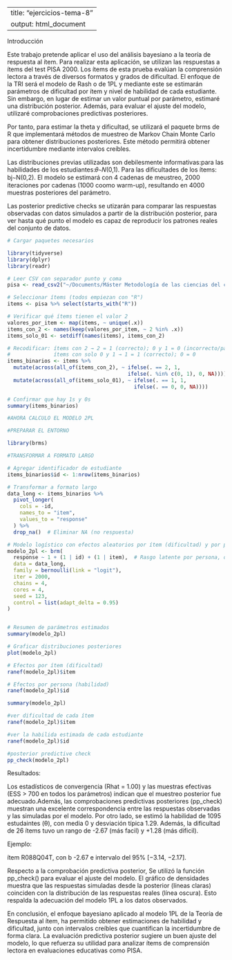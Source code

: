 
---
title: "ejercicios-tema-8"
output: html_document
---


Introducción

Este trabajo pretende aplicar el uso del análisis bayesiano a la teoría de respuesta al ítem. Para realizar esta aplicación, se utilizan las respuestas a ítems del test PISA 2000. Los ítems de esta prueba evalúan la comprensión lectora a través de diversos formatos y grados de dificultad. El enfoque de la TRI será el modelo de Rash o de 1PL y mediante este se estimarán parámetros de dificultad por ítem y nivel de habilidad de cada estudiante. Sin embargo, en lugar de estimar un valor puntual por parámetro, estimaré una distribución posterior. Además, para evaluar el ajuste del modelo, utilizaré comprobaciones predictivas posteriores. 

Por tanto, para estimar la theta y dificultad, se utilizará el paquete brms de R que implementará métodos de muestreo de Markov Chain Monte Carlo para obtener distribuciones posteriores. Este método permitirá obtener incertidumbre mediante intervalos creíbles. 

Las distribuciones previas utilizadas son debilesmente informativas:para las habilidades de los estudiantes:𝜃∼𝑁(0,1). Para las dificultades de los ítems: bj∼N(0,2). El modelo se estimará con 4 cadenas de meustreo, 2000 iteraciones por cadenas (1000 coomo warm-up), resultando en 4000 muestras posteriores del parámetro.

Las posterior predictive checks se utizarán para comparar las respuestas observadas con datos simulados a partir de la distribución posterior, para ver hasta qué punto el modelo es capaz de reproducir los patrones reales del conjunto de datos. 


```r

# Cargar paquetes necesarios

library(tidyverse)
library(dplyr)
library(readr)

# Leer CSV con separador punto y coma
pisa <- read_csv2("~/Documents/Máster Metodología de las ciencias del comportamiento y de la salud/Análisis Bayesiano/tema 8/tarea final/datos/PISA_2000 (2).csv")

# Seleccionar ítems (todos empiezan con "R")
items <- pisa %>% select(starts_with("R"))

# Verificar qué ítems tienen el valor 2
valores_por_item <- map(items, ~ unique(.x))
items_con_2 <- names(keep(valores_por_item, ~ 2 %in% .x))
items_solo_01 <- setdiff(names(items), items_con_2)

# Recodificar: ítems con 2 → 2 = 1 (correcto); 0 y 1 = 0 (incorrecto/parcial)
#              ítems con solo 0 y 1 → 1 = 1 (correcto); 0 = 0
items_binarios <- items %>%
  mutate(across(all_of(items_con_2), ~ ifelse(. == 2, 1,
                                       ifelse(. %in% c(0, 1), 0, NA)))) %>%
  mutate(across(all_of(items_solo_01), ~ ifelse(. == 1, 1,
                                         ifelse(. == 0, 0, NA))))

# Confirmar que hay 1s y 0s
summary(items_binarios)

#AHORA CALCULO EL MODELO 2PL

#PREPARAR EL ENTORNO

library(brms)

#TRANSFORMAR A FORMATO LARGO

# Agregar identificador de estudiante
items_binarios$id <- 1:nrow(items_binarios)

# Transformar a formato largo
data_long <- items_binarios %>%
  pivot_longer(
    cols = -id,
    names_to = "item",
    values_to = "response"
  ) %>%
  drop_na()  # Eliminar NA (no respuesta)

# Modelo logístico con efectos aleatorios por ítem (dificultad) y por persona (habilidad)
modelo_2pl <- brm(
  response ~ 1 + (1 | id) + (1 | item),  # Rasgo latente por persona, dificultad por ítem
  data = data_long,
  family = bernoulli(link = "logit"),
  iter = 2000,
  chains = 4,
  cores = 4,
  seed = 123,
  control = list(adapt_delta = 0.95)
)


# Resumen de parámetros estimados
summary(modelo_2pl)

# Graficar distribuciones posteriores
plot(modelo_2pl)

# Efectos por ítem (dificultad)
ranef(modelo_2pl)$item

# Efectos por persona (habilidad)
ranef(modelo_2pl)$id

summary(modelo_2pl)


```

```r
#ver dificultad de cada ítem
ranef(modelo_2pl)$item

#ver la habilida estimada de cada estudiante 
ranef(modelo_2pl)$id

```

```r
#posterior predictive check
pp_check(modelo_2pl)

```

Resultados:

Los estadísticos de convergencia (Rhat = 1.00) y las muestras efectivas (ESS > 700 en todos los parámetros) indican que el muestreo posterior fue adecuado.Además, las comprobaciones predictivas posteriores (pp_check) muestran una excelente correspondencia entre las respuestas observadas y las simuladas por el modelo. Por otro lado, se estimó la habilidad de 1095 estudaintes (θ), con media 0 y desviación típica 1.29. Además, la dificultad de 26 ítems tuvo un rango de -2.67 (más facil) y +1.28 (más dificil). 

Ejemplo: 

ítem R088Q04T, con b -2.67 e intervalo del 95% 	[−3.14, −2.17].

Respecto a la comprobación predictiva posterior, Se utilizó la función pp_check() para evaluar el ajuste del modelo. El gráfico de densidades muestra que las respuestas simuladas desde la posterior (líneas claras) coinciden con la distribución de las respuestas reales (línea oscura). Esto respalda la adecuación del modelo 1PL a los datos observados.

En conclusión, el enfoque bayesiano aplicado al modelo 1PL de la Teoría de Respuesta al ítem, ha permitido obtener estimaciones de habilidad y dificultad, junto con intervalos creíbles que cuantifican la incertidumbre de forma clara. La evaluación predictiva posterior sugiere un buen ajuste del modelo, lo que refuerza su utilidad para analizar ítems de comprensión lectora en evaluaciones educativas como PISA.


